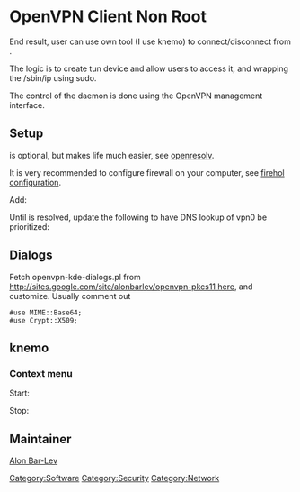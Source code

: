 = OpenVPN Client Non Root =

End result, user can use own tool (I use knemo) to connect/disconnect from {{Package|net-misc/openvpn}}.

The logic is to create tun device and allow users to access it, and wrapping the /sbin/ip
using sudo.

The control of the daemon is done using the OpenVPN management interface.

== Setup ==

{{Kernel|Add tap|<pre>
  Device Drivers  ---> 
    [*] Network device support  --->
      <M>   Universal TUN/TAP device driver support
</pre>}}

{{Root|emerge net-misc/openvpn net-dns/openresolv}}

{{Package|net-dns/openresolv}} is optional, but makes life much easier, see [[openresolv]].

It is very recommended to configure firewall on your computer, see [[Firewall_Using_Firehol|firehol configuration]].

Add:
{{File|/etc/conf.d/net|<pre>
rc_net_vpn0_need="firewall" # optional, if you setup firewall.
rc_provide_vpn0="!net"
tuntap_vpn0="tun"
iproute2_vpn0="group users"
config_vpn0="null"
txqueuelen_vpn0="100"
metric_vpn0="1"
</pre>}}

{{Root|<nowiki>ln -s net.lo /etc/init.d/net.vpn0
rc-update add net.vpn0 default
/etc/init.d/net.vpn0 start
</nowiki>}}

{{File|~/openvpn/my-ip|<pre>
#!/bin/sh
sudo /sbin/ip $@
</pre>}}

{{File|~/openvpn/my-up.sh|<pre>
#!/bin/sh
script="${0//my-}"
if [ ${EUID} != 0 ] ; then
        if [[ -x /usr/bin/sudo ]] ; then
                echo "" | sudo -p "" -S /etc/openvpn/"${script}" "$@"
                exit $?
        fi
        echo "You need configure sudo to run $0" >&2
        exit 1
else
        /etc/openvpn/"${script}" "$@"
        exit $?
fi
</pre>}}

{{Command|ln -s my-up.sh ~/openvpn/my-down.sh}}

{{File|~/openvpn/server.conf|Add:<pre>
dev-type tun
dev vpn0
daemon
up my-up.sh
down my-down.sh
iproute my-ip
up-delay
up-restart
down-pre
script-security 2
auth-retry nointeract
management-signal
management 127.0.0.1 2222
management-query-passwords
management-forget-disconnect
remap-usr1 SIGTERM
</pre>}}

{{File|/etc/sudoers.d/openvpn|<pre>
Defaults        env_keep += "foreign_option_1"
Defaults        env_keep += "foreign_option_2"
Defaults        env_keep += "foreign_option_3"
Defaults        env_keep += "foreign_option_4"
Defaults        env_keep += "foreign_option_5"
Defaults        env_keep += "dev"

%users ALL=(ALL) NOPASSWD: /etc/openvpn/up.sh
%users ALL=(ALL) NOPASSWD: /etc/openvpn/down.sh
%users ALL=(ALL) NOPASSWD: /sbin/ip
</pre>}}

Until {{bug|391175}} is resolved, update the following to have DNS lookup of vpn0 be prioritized:
{{File|/etc/resolvconf.conf|<pre>
interface_order="lo lo[0-9]* vpn*"
</pre>}}

== Dialogs ==

Fetch openvpn-kde-dialogs.pl from [[http://sites.google.com/site/alonbarlev/openvpn-pkcs11 here]], and customize.
Usually comment out
 #use MIME::Base64;
 #use Crypt::X509;

{{Root|emerge dev-perl/Net-Telnet}}

== knemo ==

=== Context menu ===

Start:
{{Command|( /usr/sbin/openvpn --cd /home/user/openvpn --config server.conf & ); exec /home/user/openvpn/openvpn-kde-dialogs.pl 2222 1}}

Stop:
{{Command|killall openvpn}}

== Maintainer ==

[[User:Alonbl|Alon Bar-Lev]]

{{AuthorList|{{Author|Alon Bar-Lev|2011-11-17|type=original}}}}

[[Category:Software]]
[[Category:Security]]
[[Category:Network]]